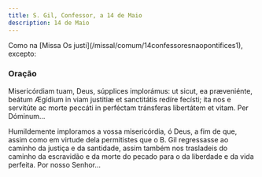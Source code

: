 ```yaml
---
title: S. Gil, Confessor, a 14 de Maio
description: 14 de Maio
---
```


<aside>
  Como na [Missa Os justi](/missal/comum/14confessoresnaopontifices1), excepto:
</aside>

### Oração

<div class="side-by-side not-content">

Misericórdiam tuam, Deus, súpplices implorámus: ut sicut, ea præveniénte, beátum Ægídium in viam justitiæ et sanctitátis redíre fecísti; ita nos e servitúte ac morte peccáti in perféctam tránsferas libertátem et vitam. Per Dóminum...

Humildemente imploramos a vossa misericórdia, ó Deus, a fim de que, assim como em virtude dela permitistes que o B. Gil regressasse ao caminho da justiça e da santidade, assim também nos trasladeis do caminho da escravidão e da morte do pecado para o da liberdade e da vida perfeita. Por nosso Senhor...

</div>
